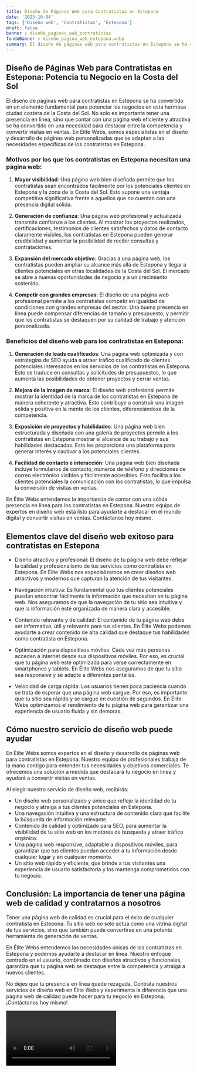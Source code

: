 ```yaml
---
title: Diseño de Páginas Web para Contratistas en Estepona
date: '2023-10-04'
tags: ['Diseño web', 'Contratistas', 'Estepona']
draft: false
banner : diseño_paginas_web_contratistas
fondoBanner : diseño_pagina_web_estepona.webp
summary: El diseño de páginas web para contratistas en Estepona se ha convertido en un elemento fundamental para potenciar los negocios en esta hermosa ciudad costera de la Costa del Sol. No solo es importante tener una presencia en línea, sino que contar con una página web eficiente y atractiva se ha convertido en una necesidad para destacar entre la competencia y convertir visitas en ventas. En Élite Webs, somos especialistas en el diseño y desarrollo de páginas web personalizadas que se adaptan a las necesidades específicas de los contratistas en Estepona.
---
```


## Diseño de Páginas Web para Contratistas en Estepona: Potencia tu Negocio en la Costa del Sol

El diseño de páginas web para contratistas en Estepona se ha convertido en un elemento fundamental para potenciar los negocios en esta hermosa ciudad costera de la Costa del Sol. No solo es importante tener una presencia en línea, sino que contar con una página web eficiente y atractiva se ha convertido en una necesidad para destacar entre la competencia y convertir visitas en ventas. En Élite Webs, somos especialistas en el diseño y desarrollo de páginas web personalizadas que se adaptan a las necesidades específicas de los contratistas en Estepona.

### Motivos por los que los contratistas en Estepona necesitan una página web:

1. **Mayor visibilidad**: Una página web bien diseñada permite que los contratistas sean encontrados fácilmente por los potenciales clientes en Estepona y la zona de la Costa del Sol. Esto supone una ventaja competitiva significativa frente a aquellos que no cuentan con una presencia digital sólida.

2. **Generación de confianza**: Una página web profesional y actualizada transmite confianza a los clientes. Al mostrar los proyectos realizados, certificaciones, testimonios de clientes satisfechos y datos de contacto claramente visibles, los contratistas en Estepona pueden generar credibilidad y aumentar la posibilidad de recibir consultas y contrataciones.

3. **Expansión del mercado objetivo**: Gracias a una página web, los contratistas pueden ampliar su alcance más allá de Estepona y llegar a clientes potenciales en otras localidades de la Costa del Sol. El mercado se abre a nuevas oportunidades de negocio y a un crecimiento sostenido.

4. **Competir con grandes empresas**: El diseño de una página web profesional permite a los contratistas competir en igualdad de condiciones con grandes empresas del sector. Una buena presencia en línea puede compensar diferencias de tamaño y presupuesto, y permitir que los contratistas se destaquen por su calidad de trabajo y atención personalizada.

### Beneficios del diseño web para los contratistas en Estepona:

1. **Generación de leads cualificados**: Una página web optimizada y con estrategias de SEO ayuda a atraer tráfico cualificado de clientes potenciales interesados en los servicios de los contratistas en Estepona. Esto se traduce en consultas y solicitudes de presupuestos, lo que aumenta las posibilidades de obtener proyectos y cerrar ventas.

2. **Mejora de la imagen de marca**: El diseño web profesional permite mostrar la identidad de la marca de los contratistas en Estepona de manera coherente y atractiva. Esto contribuye a construir una imagen sólida y positiva en la mente de los clientes, diferenciándose de la competencia.

3. **Exposición de proyectos y habilidades**: Una página web bien estructurada y diseñada con una galería de proyectos permite a los contratistas en Estepona mostrar el alcance de su trabajo y sus habilidades destacadas. Esto les proporciona una plataforma para generar interés y cautivar a los potenciales clientes.

4. **Facilidad de contacto e interacción**: Una página web bien diseñada incluye formularios de contacto, números de teléfono y direcciones de correo electrónico visibles y fácilmente accesibles. Esto facilita a los clientes potenciales la comunicación con los contratistas, lo que impulsa la conversión de visitas en ventas.

En Élite Webs entendemos la importancia de contar con una sólida presencia en línea para los contratistas en Estepona. Nuestro equipo de expertos en diseño web está listo para ayudarte a destacar en el mundo digital y convertir visitas en ventas. Contáctanos hoy mismo.

<GifSeo />

<Cta />

## Elementos clave del diseño web exitoso para contratistas en Estepona

- Diseño atractivo y profesional: El diseño de tu página web debe reflejar la calidad y profesionalismo de tus servicios como contratista en Estepona. En Élite Webs nos especializamos en crear diseños web atractivos y modernos que capturan la atención de tus visitantes.

- Navegación intuitiva: Es fundamental que tus clientes potenciales puedan encontrar fácilmente la información que necesitan en tu página web. Nos aseguramos de que la navegación de tu sitio sea intuitiva y que la información esté organizada de manera clara y accesible.

- Contenido relevante y de calidad: El contenido de tu página web debe ser informativo, útil y relevante para tus clientes. En Élite Webs podemos ayudarte a crear contenido de alta calidad que destaque tus habilidades como contratista en Estepona.

- Optimización para dispositivos móviles: Cada vez más personas acceden a internet desde sus dispositivos móviles. Por eso, es crucial que tu página web esté optimizada para verse correctamente en smartphones y tablets. En Élite Webs nos aseguramos de que tu sitio sea responsive y se adapte a diferentes pantallas.

- Velocidad de carga rápida: Los usuarios tienen poca paciencia cuando se trata de esperar que una página web cargue. Por eso, es importante que tu sitio sea rápido y se cargue en cuestión de segundos. En Élite Webs optimizamos el rendimiento de tu página web para garantizar una experiencia de usuario fluida y sin demoras.

## Cómo nuestro servicio de diseño web puede ayudar

En Élite Webs somos expertos en el diseño y desarrollo de páginas web para contratistas en Estepona. Nuestro equipo de profesionales trabaja de la mano contigo para entender tus necesidades y objetivos comerciales. Te ofrecemos una solución a medida que destacará tu negocio en línea y ayudará a convertir visitas en ventas.

Al elegir nuestro servicio de diseño web, recibirás:

- Un diseño web personalizado y único que refleje la identidad de tu negocio y atraiga a tus clientes potenciales en Estepona.
- Una navegación intuitiva y una estructura de contenido clara que facilite la búsqueda de información relevante.
- Contenido de calidad y optimizado para SEO, para aumentar la visibilidad de tu sitio web en los motores de búsqueda y atraer tráfico orgánico.
- Una página web responsive, adaptable a dispositivos móviles, para garantizar que tus clientes puedan acceder a tu información desde cualquier lugar y en cualquier momento.
- Un sitio web rápido y eficiente, que brinde a tus visitantes una experiencia de usuario satisfactoria y los mantenga comprometidos con tu negocio.

## Conclusión: La importancia de tener una página web de calidad y contratarnos a nosotros

Tener una página web de calidad es crucial para el éxito de cualquier contratista en Estepona. Tu sitio web no solo actúa como una vitrina digital de tus servicios, sino que también puede convertirse en una potente herramienta de generación de ventas.

En Élite Webs entendemos las necesidades únicas de los contratistas en Estepona y podemos ayudarte a destacar en línea. Nuestro enfoque centrado en el usuario, combinado con diseños atractivos y funcionales, garantiza que tu página web se destaque entre la competencia y atraiga a nuevos clientes.

No dejes que tu presencia en línea quede rezagada. Contrata nuestros servicios de diseño web en Élite Webs y experimenta la diferencia que una página web de calidad puede hacer para tu negocio en Estepona. ¡Contáctanos hoy mismo!

<Video />

<CtaBot job='Contratistas' city='Estepona'/>

<Gmaps query='Estepona+españa+maps' />